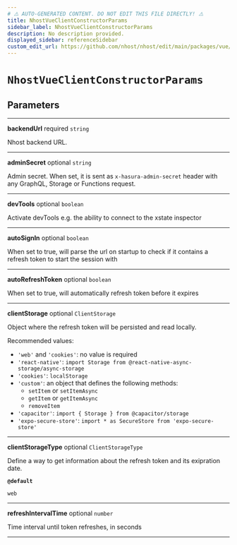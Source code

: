 ```yaml
---
# ⚠️ AUTO-GENERATED CONTENT. DO NOT EDIT THIS FILE DIRECTLY! ⚠️
title: NhostVueClientConstructorParams
sidebar_label: NhostVueClientConstructorParams
description: No description provided.
displayed_sidebar: referenceSidebar
custom_edit_url: https://github.com/nhost/nhost/edit/main/packages/vue/src/client.ts#L7
---
```


# `NhostVueClientConstructorParams`

## Parameters

---

**<span className="parameter-name">backendUrl</span>** <span className="optional-status">required</span> `string`

Nhost backend URL.

---

**<span className="parameter-name">adminSecret</span>** <span className="optional-status">optional</span> `string`

Admin secret. When set, it is sent as `x-hasura-admin-secret` header with
any GraphQL, Storage or Functions request.

---

**<span className="parameter-name">devTools</span>** <span className="optional-status">optional</span> `boolean`

Activate devTools e.g. the ability to connect to the xstate inspector

---

**<span className="parameter-name">autoSignIn</span>** <span className="optional-status">optional</span> `boolean`

When set to true, will parse the url on startup to check if it contains a refresh token to start the session with

---

**<span className="parameter-name">autoRefreshToken</span>** <span className="optional-status">optional</span> `boolean`

When set to true, will automatically refresh token before it expires

---

**<span className="parameter-name">clientStorage</span>** <span className="optional-status">optional</span> `ClientStorage`

Object where the refresh token will be persisted and read locally.

Recommended values:

- `'web'` and `'cookies'`: no value is required
- `'react-native'`: `import Storage from @react-native-async-storage/async-storage`
- `'cookies'`: `localStorage`
- `'custom'`: an object that defines the following methods:
  - `setItem` or `setItemAsync`
  - `getItem` or `getItemAsync`
  - `removeItem`
- `'capacitor'`: `import { Storage } from @capacitor/storage`
- `'expo-secure-store'`: `import * as SecureStore from 'expo-secure-store'`

---

**<span className="parameter-name">clientStorageType</span>** <span className="optional-status">optional</span> `ClientStorageType`

Define a way to get information about the refresh token and its exipration date.

**`@default`**

`web`

---

**<span className="parameter-name">refreshIntervalTime</span>** <span className="optional-status">optional</span> `number`

Time interval until token refreshes, in seconds

---
